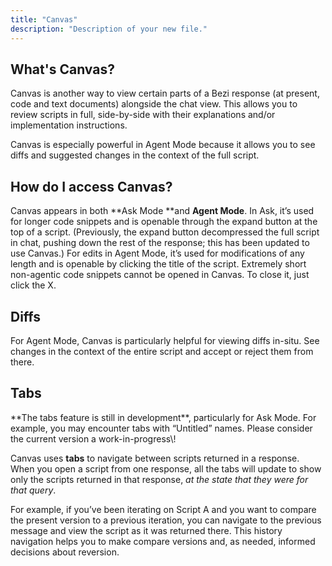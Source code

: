 ```yaml
---
title: "Canvas"
description: "Description of your new file."
---
```


## What's Canvas?

Canvas is another way to view certain parts of a Bezi response (at present, code and text documents) alongside the chat view. This allows you to review scripts in full, side-by-side with their explanations and/or implementation instructions.

Canvas is especially powerful in Agent Mode because it allows you to see diffs and suggested changes in the context of the full script.

## How do I access Canvas?

Canvas appears in both **Ask Mode **and **Agent Mode**. In Ask, it’s used for longer code snippets and is openable through the expand button at the top of a script. (Previously, the expand button decompressed the full script in chat, pushing down the rest of the response; this has been updated to use Canvas.) For edits in Agent Mode, it’s used for modifications of any length and is openable by clicking the title of the script. Extremely short non-agentic code snippets cannot be opened in Canvas. To close it, just click the X.

## Diffs

For Agent Mode, Canvas is particularly helpful for viewing diffs in-situ. See changes in the context of the entire script and accept or reject them from there.

## Tabs 

<Warning>
  **The tabs feature is still in development**, particularly for Ask Mode. For example, you may encounter tabs with “Untitled” names. Please consider the current version a work-in-progress\!
</Warning>

Canvas uses **tabs** to navigate between scripts returned in a response. When you open a script from one response, all the tabs will update to show only the scripts returned in that response, _at the state that they were for that query_. 

For example, if you’ve been iterating on Script A and you want to compare the present version to a previous iteration, you can navigate to the previous message and view the script as it was returned there. This history navigation helps you to make compare versions and, as needed, informed decisions about reversion.